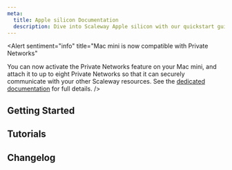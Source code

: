 ```yaml
---
meta:
  title: Apple silicon Documentation
  description: Dive into Scaleway Apple silicon with our quickstart guides, how-tos, tutorials and more.
---
```


<Alert
  sentiment="info"
  title="Mac mini is now compatible with Private Networks"

  You can now activate the Private Networks feature on your Mac mini, and attach it to up to eight Private Networks so that it can securely communicate with your other Scaleway resources. See the [dedicated documentation](/apple-silicon/how-to/use-private-networks/) for full details.
/>

<ProductHeader
   productName="Apple silicon"
   productLogo="appleSilicon"
   description="Scaleway Apple silicon are our Mac mini M4, M2 pro, M2 and M1 dedicated machines. Enjoy unparalleled speed and performance to handle all your computing needs with the latest generations of Mac mini hardware."
   url="/apple-silicon/quickstart"
   label="Apple silicon Quickstart"
/>

## Getting Started

<Grid>
    <SummaryCard
        title="Quickstart"
        icon="rocket"
        description="Learn how to create, connect to, and delete a Mac mini in a few steps."
        label="View Quickstart"
        url="/apple-silicon/quickstart/"
    />
    <SummaryCard
        title="Concepts"
        icon="info"
        description="Core concepts that give you a better understanding of Scaleway Apple silicon."
        label="View Concepts"
        url="/apple-silicon/concepts/"
    />
    <SummaryCard
        title="How-tos"
        icon="help-circle-outline"
        description="Check our guides to creating and managing Mac minis and their features."
        label="View How-tos"
        url="/apple-silicon/how-to/"
    />
    <SummaryCard
        title="Additional content"
        icon="book-open-outline"
        description="Guides to help you troubleshoot issues with your Mac mini."
        label="View additional content"
        url="/apple-silicon/troubleshooting/"
    />
</Grid>

## Tutorials

<Grid>
    <DefaultCard
        title="Installing a Github Actions runner on a Mac mini"
        url="/tutorials/install-github-actions-runner-mac/"
        label="Read more"
    />
    <DefaultCard
        title="Accessing a remote Mac mini with Reemo"
        url="/tutorials/access-mac-mini-with-reemo/"
        label="Read more"
    />
    <DefaultCard
        title="Using Mac mini with Jump Desktop"
        url="/tutorials/jump-desktop/"
        label="Read more"
    />
    <DefaultCard
        title="Getting started with Cilicon self-hosted CI on Apple silicion"
        url="/tutorials/cilicon-self-hosted-ci-on-apple-silicon/"
        label="Read more"
    />
</Grid>

<ClickableBanner
    productLogo="cli"
    title="Apple silicon API"
    description="Learn how to create and manage your Mac minis through the API."
    url="https://www.scaleway.com/en/developers/api/apple-silicon/"
    label="Go to Apple silicon API"
/>

## Changelog

<ChangelogList
    productName="apple-silicon"
    numberOfChanges={3}
/>